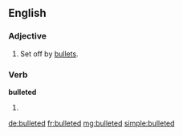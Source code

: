 ==English==

===Adjective===
{{en-adj|-}}

# {{context|of [[text]]|lang=en}} Set off by [[bullet]]s.

===Verb===
'''bulleted'''

# {{en-past of|bullet}}

[[de:bulleted]]
[[fr:bulleted]]
[[mg:bulleted]]
[[simple:bulleted]]